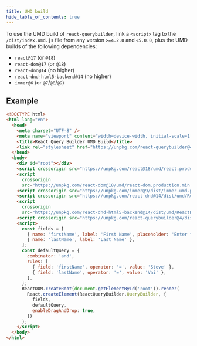 ```yaml
---
title: UMD build
hide_table_of_contents: true
---
```


To use the UMD build of `react-querybuilder`, link a `<script>` tag to the `/dist/index.umd.js` file from any version `>=4.2.0` and `<5.0.0`, plus the UMD builds of the following dependencies:

- `react@17` (or `@18`)
- `react-dom@17` (or `@18`)
- `react-dnd@14` (no higher)
- `react-dnd-html5-backend@14` (no higher)
- `immer@6` (or `@7`/`@8`/`@9`)

## Example

```html
<!DOCTYPE html>
<html lang="en">
  <head>
    <meta charset="UTF-8" />
    <meta name="viewport" content="width=device-width, initial-scale=1.0" />
    <title>React Query Builder UMD Build</title>
    <link rel="stylesheet" href="https://unpkg.com/react-querybuilder@4/dist/query-builder.css" />
  </head>
  <body>
    <div id="root"></div>
    <script crossorigin src="https://unpkg.com/react@18/umd/react.production.min.js"></script>
    <script
      crossorigin
      src="https://unpkg.com/react-dom@18/umd/react-dom.production.min.js"></script>
    <script crossorigin src="https://unpkg.com/immer@9/dist/immer.umd.production.min.js"></script>
    <script crossorigin src="https://unpkg.com/react-dnd@14/dist/umd/ReactDnD.min.js"></script>
    <script
      crossorigin
      src="https://unpkg.com/react-dnd-html5-backend@14/dist/umd/ReactDnDHTML5Backend.min.js"></script>
    <script crossorigin src="https://unpkg.com/react-querybuilder@4/dist/index.umd.js"></script>
    <script>
      const fields = [
        { name: 'firstName', label: 'First Name', placeholder: 'Enter first name' },
        { name: 'lastName', label: 'Last Name' },
      ];
      const defaultQuery = {
        combinator: 'and',
        rules: [
          { field: 'firstName', operator: '=', value: 'Steve' },
          { field: 'lastName', operator: '=', value: 'Vai' },
        ],
      };
      ReactDOM.createRoot(document.getElementById('root')).render(
        React.createElement(ReactQueryBuilder.QueryBuilder, {
          fields,
          defaultQuery,
          enableDragAndDrop: true,
        })
      );
    </script>
  </body>
</html>
```
